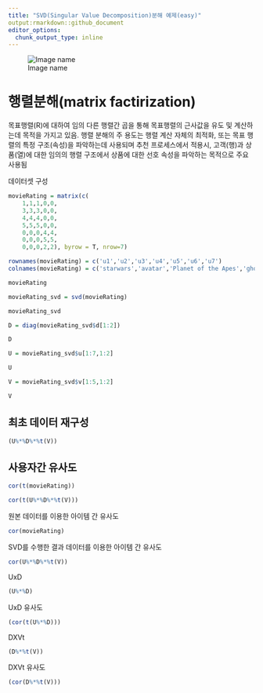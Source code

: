```yaml
---
title: "SVD(Singular Value Decomposition)분해 예제(easy)"
output:rmarkdown::github_document
editor_options:
  chunk_output_type: inline
---
```

![Image name](https://greeksharifa.github.io/public/img/Machine_Learning/2019-12-17-Recommendation%20System/01.JPG)


# 행렬분해(matrix factirization)

목표행렬(R)에 대하여 임의 다른 행렬간 곱을 통해 목표행렬의 근사값을 유도 및 계산하는데 목적을 가지고 있음. 행렬 분해의 주 용도는 행렬 계산 자체의 최적화, 또는 목표 행렬의 특정 구조(속성)을 파악하는데 사용되며 추천 프로세스에서 적용시, 고객(행)과 상품(열)에 대한 임의의 행렬 구조에서 상품에 대한 선호 속성을 파악하는 목적으로 주요 사용됨

데이터셋 구성
```r
movieRating = matrix(c(
    1,1,1,0,0,
    3,3,3,0,0,
    4,4,4,0,0,
    5,5,5,0,0,
    0,0,0,4,4,
    0,0,0,5,5,
    0,0,0,2,2), byrow = T, nrow=7)

```

```r
rownames(movieRating) = c('u1','u2','u3','u4','u5','u6','u7')
colnames(movieRating) = c('starwars','avatar','Planet of the Apes','ghost','titanic')
```

```r
movieRating
```

```r
movieRating_svd = svd(movieRating)
```


```r
movieRating_svd
```

```r
D = diag(movieRating_svd$d[1:2])
```

```r
D
```

```r
U = movieRating_svd$u[1:7,1:2]
```

```r
U
```

```r
V = movieRating_svd$v[1:5,1:2]
```
```r
V
```

## 최초 데이터 재구성
```r
(U%*%D%*%t(V))
```

## 사용자간 유사도
```r
cor(t(movieRating))
```

```r
cor(t(U%*%D%*%t(V)))
```



원본 데이터를 이용한 아이템 간 유사도
```r
cor(movieRating)
```

SVD를 수행한 결과 데이터를 이용한 아이템 간 유사도
```r
cor(U%*%D%*%t(V))
```

UxD

```r
(U%*%D)
```



UxD 유사도
```r
(cor(t(U%*%D)))
```


DXVt
```r
(D%*%t(V))
```



DXVt 유사도
```r
(cor(D%*%t(V)))
```